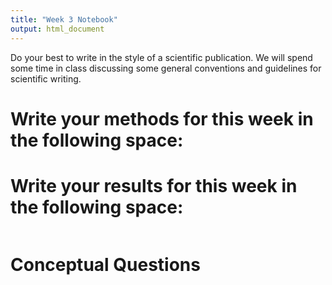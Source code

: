```yaml
---
title: "Week 3 Notebook"
output: html_document
---
```



Do your best to write in the style of a scientific publication.
We will spend some time in class discussing some general conventions
and guidelines for scientific writing. 

# Write your methods for this week in the following space:





# Write your results for this week in the following space:


```r


```


# Conceptual Questions

